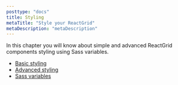 ```yaml
---
posttype: "docs"
title: Styling
metaTitle: "Style your ReactGrid"
metaDescription: "metaDescription"
---
```


In this chapter you will know about simple and advanced ReactGrid components styling using Sass variables.

- [Basic styling](/docs/3.0/6-styling/0-basic-styling/)
- [Advanced styling](/docs/3.0/6-styling/1-advanced-styling/)
- [Sass variables](/docs/3.0/6-styling/2-sass-variables/)